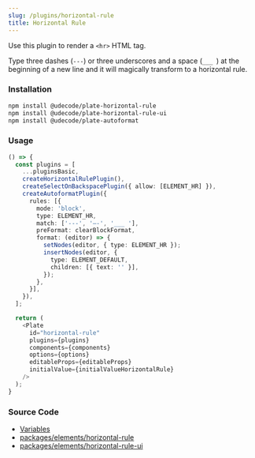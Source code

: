```yaml
---
slug: /plugins/horizontal-rule
title: Horizontal Rule
---
```


Use this plugin to render a `<hr>` HTML tag.

Type three dashes (`---`) or three underscores and a space (`___ `) at the beginning of a new line and it will magically transform to a horizontal rule.

### Installation

```bash npm2yarn
npm install @udecode/plate-horizontal-rule
npm install @udecode/plate-horizontal-rule-ui
npm install @udecode/plate-autoformat
```

### Usage

```ts live
() => {
  const plugins = [
    ...pluginsBasic,
    createHorizontalRulePlugin(),
    createSelectOnBackspacePlugin({ allow: [ELEMENT_HR] }),
    createAutoformatPlugin({
      rules: [{
        mode: 'block',
        type: ELEMENT_HR,
        match: ['---', '—-', '___ '],
        preFormat: clearBlockFormat,
        format: (editor) => {
          setNodes(editor, { type: ELEMENT_HR });
          insertNodes(editor, {
            type: ELEMENT_DEFAULT,
            children: [{ text: '' }],
          });
        },
      }],
    }),
  ];

  return (
    <Plate
      id="horizontal-rule"
      plugins={plugins}
      components={components}
      options={options}
      editableProps={editableProps}
      initialValue={initialValueHorizontalRule}
    />
  );
}
```

### Source Code

- [Variables](https://github.com/udecode/plate/blob/main/docs/src/live/live.tsx)
- [packages/elements/horizontal-rule](https://github.com/udecode/plate/tree/main/packages/elements/horizontal-rule/src)
- [packages/elements/horizontal-rule-ui](https://github.com/udecode/plate/tree/main/packages/elements/horizontal-rule-ui/src)
